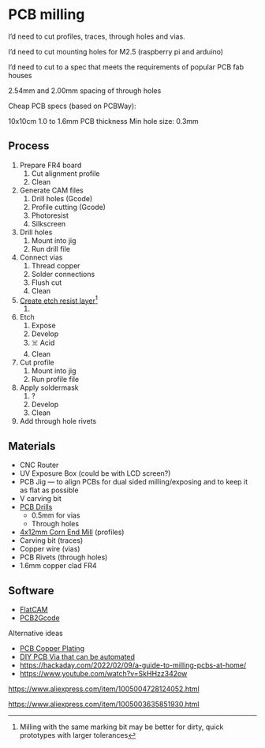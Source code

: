 # PCB milling

I'd need to cut profiles, traces, through holes and vias.

I'd need to cut mounting holes for M2.5 (raspberry pi and arduino)

I'd need to cut to a spec that meets the requirements of popular PCB fab houses

2.54mm and 2.00mm spacing of through holes

Cheap PCB specs (based on PCBWay):

10x10cm
1.0 to 1.6mm PCB thickness
Min hole size: 0.3mm

## Process

1. Prepare FR4 board
   1. Cut alignment profile
   2. Clean
2. Generate CAM files
   1. Drill holes (Gcode)
   2. Profile cutting (Gcode)
   3. Photoresist
   4. Silkscreen
3. Drill holes
   1. Mount into jig
   2. Run drill file
4. Connect vias
   1. Thread copper
   2. Solder connections
   3. Flush cut
   4. Clean
5. [Create etch resist layer](https://www.youtube.com/watch?v=VN0X4jVp4XI)[^milling]
   1.
6. Etch
   1. Expose
   2. Develop
   3. ☠️ Acid
   4. Clean
7. Cut profile
   1. Mount into jig
   2. Run profile file
8. Apply soldermask
   1. ?
   2. Develop
   3. Clean
9. Add through hole rivets

[^milling]: Milling with the same marking bit may be better for dirty, quick prototypes with larger tolerances

## Materials

* CNC Router
* UV Exposure Box (could be with LCD screen?)
* PCB Jig — to align PCBs for dual sided milling/exposing and to keep it as flat as possible
* V carving bit
* [PCB Drills](https://www.aliexpress.com/item/1005001841852284.html)
  * 0.5mm for vias
  * Through holes
* [4x12mm Corn End Mill](https://www.aliexpress.com/item/4001340415853.html) (profiles)
* Carving bit (traces)
* Copper wire (vias)
* PCB Rivets (through holes)
* 1.6mm copper clad FR4

## Software

* [FlatCAM](http://flatcam.org/)
* [PCB2Gcode](https://github.com/pcb2gcode/pcb2gcode)

Alternative ideas

* [PCB Copper Plating](https://www.youtube.com/watch?v=Kn92cLf69iw)
* [DIY PCB Via that can be automated](https://hackaday.com/2015/11/23/easier-pcb-vias-using-conductive-drill-bit/)
* <https://hackaday.com/2022/02/09/a-guide-to-milling-pcbs-at-home/>
* <https://www.youtube.com/watch?v=SkHHzz342ow>

<https://www.aliexpress.com/item/1005004728124052.html>

<https://www.aliexpress.com/item/1005003635851930.html>
